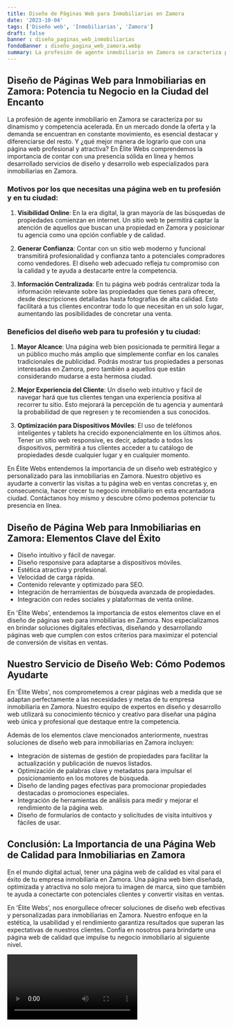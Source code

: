 ```yaml
---
title: Diseño de Páginas Web para Inmobiliarias en Zamora
date: '2023-10-04'
tags: ['Diseño web', 'Inmobiliarias', 'Zamora']
draft: false
banner : diseño_paginas_web_inmobiliarias
fondoBanner : diseño_pagina_web_zamora.webp
summary: La profesión de agente inmobiliario en Zamora se caracteriza por su dinamismo y competencia acelerada. En un mercado donde la oferta y la demanda se encuentran en constante movimiento, es esencial destacar y diferenciarse del resto. Y ¿qué mejor manera de lograrlo que con una página web profesional y atractiva? En Élite Webs comprendemos la importancia de contar con una presencia sólida en línea y hemos desarrollado servicios de diseño y desarrollo web especializados para inmobiliarias en Zamora.
---
```


## Diseño de Páginas Web para Inmobiliarias en Zamora: Potencia tu Negocio en la Ciudad del Encanto

La profesión de agente inmobiliario en Zamora se caracteriza por su dinamismo y competencia acelerada. En un mercado donde la oferta y la demanda se encuentran en constante movimiento, es esencial destacar y diferenciarse del resto. Y ¿qué mejor manera de lograrlo que con una página web profesional y atractiva? En Élite Webs comprendemos la importancia de contar con una presencia sólida en línea y hemos desarrollado servicios de diseño y desarrollo web especializados para inmobiliarias en Zamora.

### Motivos por los que necesitas una página web en tu profesión y en tu ciudad:

1. **Visibilidad Online**: En la era digital, la gran mayoría de las búsquedas de propiedades comienzan en internet. Un sitio web te permitirá captar la atención de aquellos que buscan una propiedad en Zamora y posicionar tu agencia como una opción confiable y de calidad.

2. **Generar Confianza**: Contar con un sitio web moderno y funcional transmitirá profesionalidad y confianza tanto a potenciales compradores como vendedores. El diseño web adecuado refleja tu compromiso con la calidad y te ayuda a destacarte entre la competencia.

3. **Información Centralizada**: En tu página web podrás centralizar toda la información relevante sobre las propiedades que tienes para ofrecer, desde descripciones detalladas hasta fotografías de alta calidad. Esto facilitará a tus clientes encontrar todo lo que necesitan en un solo lugar, aumentando las posibilidades de concretar una venta.

### Beneficios del diseño web para tu profesión y tu ciudad:

1. **Mayor Alcance**: Una página web bien posicionada te permitirá llegar a un público mucho más amplio que simplemente confiar en los canales tradicionales de publicidad. Podrás mostrar tus propiedades a personas interesadas en Zamora, pero también a aquellos que están considerando mudarse a esta hermosa ciudad.

2. **Mejor Experiencia del Cliente**: Un diseño web intuitivo y fácil de navegar hará que tus clientes tengan una experiencia positiva al recorrer tu sitio. Esto mejorará la percepción de tu agencia y aumentará la probabilidad de que regresen y te recomienden a sus conocidos.

3. **Optimización para Dispositivos Móviles**: El uso de teléfonos inteligentes y tablets ha crecido exponencialmente en los últimos años. Tener un sitio web responsive, es decir, adaptado a todos los dispositivos, permitirá a tus clientes acceder a tu catálogo de propiedades desde cualquier lugar y en cualquier momento.

En Élite Webs entendemos la importancia de un diseño web estratégico y personalizado para las inmobiliarias en Zamora. Nuestro objetivo es ayudarte a convertir las visitas a tu página web en ventas concretas y, en consecuencia, hacer crecer tu negocio inmobiliario en esta encantadora ciudad. Contáctanos hoy mismo y descubre cómo podemos potenciar tu presencia en línea.

<GifSeo />

<Cta />

## Diseño de Página Web para Inmobiliarias en Zamora: Elementos Clave del Éxito

- Diseño intuitivo y fácil de navegar.
- Diseño responsive para adaptarse a dispositivos móviles.
- Estética atractiva y profesional.
- Velocidad de carga rápida.
- Contenido relevante y optimizado para SEO.
- Integración de herramientas de búsqueda avanzada de propiedades.
- Integración con redes sociales y plataformas de venta online.

En 'Élite Webs', entendemos la importancia de estos elementos clave en el diseño de páginas web para inmobiliarias en Zamora. Nos especializamos en brindar soluciones digitales efectivas, diseñando y desarrollando páginas web que cumplen con estos criterios para maximizar el potencial de conversión de visitas en ventas.

## Nuestro Servicio de Diseño Web: Cómo Podemos Ayudarte

En 'Élite Webs', nos comprometemos a crear páginas web a medida que se adaptan perfectamente a las necesidades y metas de tu empresa inmobiliaria en Zamora. Nuestro equipo de expertos en diseño y desarrollo web utilizará su conocimiento técnico y creativo para diseñar una página web única y profesional que destaque entre la competencia.

Además de los elementos clave mencionados anteriormente, nuestras soluciones de diseño web para inmobiliarias en Zamora incluyen:

- Integración de sistemas de gestión de propiedades para facilitar la actualización y publicación de nuevos listados.
- Optimización de palabras clave y metadatos para impulsar el posicionamiento en los motores de búsqueda.
- Diseño de landing pages efectivas para promocionar propiedades destacadas o promociones especiales.
- Integración de herramientas de análisis para medir y mejorar el rendimiento de la página web.
- Diseño de formularios de contacto y solicitudes de visita intuitivos y fáciles de usar.

## Conclusión: La Importancia de una Página Web de Calidad para Inmobiliarias en Zamora

En el mundo digital actual, tener una página web de calidad es vital para el éxito de tu empresa inmobiliaria en Zamora. Una página web bien diseñada, optimizada y atractiva no solo mejora tu imagen de marca, sino que también te ayuda a conectarte con potenciales clientes y convertir visitas en ventas.

En 'Élite Webs', nos enorgullece ofrecer soluciones de diseño web efectivas y personalizadas para inmobiliarias en Zamora. Nuestro enfoque en la estética, la usabilidad y el rendimiento garantiza resultados que superan las expectativas de nuestros clientes. Confía en nosotros para brindarte una página web de calidad que impulse tu negocio inmobiliario al siguiente nivel.

<Video />

<CtaBot job='Inmobiliarias' city='Zamora'/>

<Gmaps query='Zamora+españa+maps' />